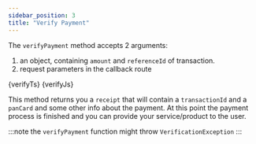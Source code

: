 ```yaml
---
sidebar_position: 3
title: "Verify Payment"
---
```



The `verifyPayment` method accepts 2 arguments:

1. an object, containing `amount` and `referenceId` of transaction.
2. request parameters in the callback route

<Tabs>
  <TabItem value="typescript" label="TypeScript">
    <CodeBlock className="language-ts" title="index.ts">
      {verifyTs}
    </CodeBlock>
  </TabItem>
  <TabItem value="javascript" label="JavaScript" default>
    <CodeBlock className="language-js" title="index.js">
      {verifyJs}
    </CodeBlock>
  </TabItem>
</Tabs>

This method returns you a `receipt` that will contain a `transactionId` and a `panCard` and some other info about the payment.
At this point the payment process is finished and you can provide your service/product to the user.

:::note
the `verifyPayment` function might throw `VerificationException`
:::
